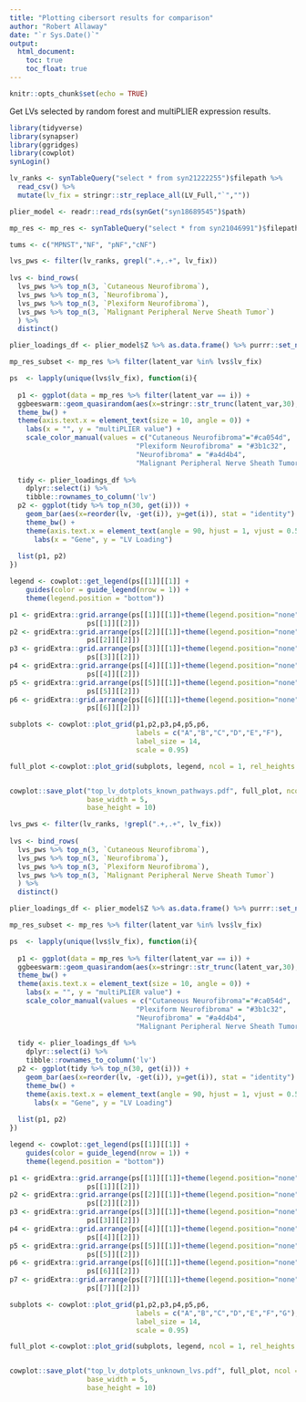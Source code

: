```yaml
---
title: "Plotting cibersort results for comparison"
author: "Robert Allaway"
date: "`r Sys.Date()`"
output: 
  html_document:
    toc: true
    toc_float: true
---
```



```r
knitr::opts_chunk$set(echo = TRUE)
```

Get LVs selected by random forest and multiPLIER expression results. 

```r
library(tidyverse)
library(synapser)
library(ggridges)
library(cowplot)
synLogin()

lv_ranks <- synTableQuery("select * from syn21222255")$filepath %>% 
  read_csv() %>% 
  mutate(lv_fix = stringr::str_replace_all(LV_Full,"`",""))

plier_model <- readr::read_rds(synGet("syn18689545")$path)

mp_res <- mp_res <- synTableQuery("select * from syn21046991")$filepath %>% read_csv() %>% filter(!is.na(tumorType))

tums <- c("MPNST","NF", "pNF","cNF")
```

```r

lvs_pws <- filter(lv_ranks, grepl(".+,.+", lv_fix))
  
lvs <- bind_rows(
  lvs_pws %>% top_n(3, `Cutaneous Neurofibroma`),
  lvs_pws %>% top_n(3, `Neurofibroma`),
  lvs_pws %>% top_n(3, `Plexiform Neurofibroma`),
  lvs_pws %>% top_n(3, `Malignant Peripheral Nerve Sheath Tumor`)
  ) %>% 
  distinct()

plier_loadings_df <- plier_model$Z %>% as.data.frame() %>% purrr::set_names(rownames(plier_model$B))

mp_res_subset <- mp_res %>% filter(latent_var %in% lvs$lv_fix)

ps  <- lapply(unique(lvs$lv_fix), function(i){
  
  p1 <- ggplot(data = mp_res %>% filter(latent_var == i)) +
  ggbeeswarm::geom_quasirandom(aes(x=stringr::str_trunc(latent_var,30), y = value , color = tumorType, group = tumorType), dodge.width = 0.75) +
  theme_bw() +
  theme(axis.text.x = element_text(size = 10, angle = 0)) +
    labs(x = "", y = "multiPLIER value") +
    scale_color_manual(values = c("Cutaneous Neurofibroma"="#ca054d", 
                               "Plexiform Neurofibroma" = "#3b1c32",
                               "Neurofibroma" = "#a4d4b4",
                               "Malignant Peripheral Nerve Sheath Tumor" = "#ffcf9c"))
  
  tidy <- plier_loadings_df %>%
    dplyr::select(i) %>% 
    tibble::rownames_to_column('lv')
  p2 <- ggplot(tidy %>% top_n(30, get(i))) +
    geom_bar(aes(x=reorder(lv, -get(i)), y=get(i)), stat = "identity") +
    theme_bw() +
    theme(axis.text.x = element_text(angle = 90, hjust = 1, vjust = 0.5, size =6 )) +
      labs(x = "Gene", y = "LV Loading")
  
  list(p1, p2)
})

legend <- cowplot::get_legend(ps[[1]][[1]] + 
    guides(color = guide_legend(nrow = 1)) +
    theme(legend.position = "bottom"))

p1 <- gridExtra::grid.arrange(ps[[1]][[1]]+theme(legend.position="none"),
                   ps[[1]][[2]])
p2 <- gridExtra::grid.arrange(ps[[2]][[1]]+theme(legend.position="none"),
                   ps[[2]][[2]])
p3 <- gridExtra::grid.arrange(ps[[3]][[1]]+theme(legend.position="none"),
                   ps[[3]][[2]])
p4 <- gridExtra::grid.arrange(ps[[4]][[1]]+theme(legend.position="none"),
                   ps[[4]][[2]])
p5 <- gridExtra::grid.arrange(ps[[5]][[1]]+theme(legend.position="none"),
                   ps[[5]][[2]])
p6 <- gridExtra::grid.arrange(ps[[6]][[1]]+theme(legend.position="none"),
                   ps[[6]][[2]])

subplots <- cowplot::plot_grid(p1,p2,p3,p4,p5,p6, 
                               labels = c("A","B","C","D","E","F"), 
                               label_size = 14, 
                               scale = 0.95)

full_plot <-cowplot::plot_grid(subplots, legend, ncol = 1, rel_heights = c(1, .1))


cowplot::save_plot("top_lv_dotplots_known_pathways.pdf", full_plot, ncol = 2,
                   base_width = 5,
                   base_height = 10)

```


```r

lvs_pws <- filter(lv_ranks, !grepl(".+,.+", lv_fix))
  
lvs <- bind_rows(
  lvs_pws %>% top_n(3, `Cutaneous Neurofibroma`),
  lvs_pws %>% top_n(3, `Neurofibroma`),
  lvs_pws %>% top_n(3, `Plexiform Neurofibroma`),
  lvs_pws %>% top_n(3, `Malignant Peripheral Nerve Sheath Tumor`)
  ) %>% 
  distinct()

plier_loadings_df <- plier_model$Z %>% as.data.frame() %>% purrr::set_names(rownames(plier_model$B))

mp_res_subset <- mp_res %>% filter(latent_var %in% lvs$lv_fix)

ps  <- lapply(unique(lvs$lv_fix), function(i){
  
  p1 <- ggplot(data = mp_res %>% filter(latent_var == i)) +
  ggbeeswarm::geom_quasirandom(aes(x=stringr::str_trunc(latent_var,30), y = value , color = tumorType, group = tumorType), dodge.width = 0.75) +
  theme_bw() +
  theme(axis.text.x = element_text(size = 10, angle = 0)) +
    labs(x = "", y = "multiPLIER value") +
    scale_color_manual(values = c("Cutaneous Neurofibroma"="#ca054d", 
                               "Plexiform Neurofibroma" = "#3b1c32",
                               "Neurofibroma" = "#a4d4b4",
                               "Malignant Peripheral Nerve Sheath Tumor" = "#ffcf9c"))
  
  tidy <- plier_loadings_df %>%
    dplyr::select(i) %>% 
    tibble::rownames_to_column('lv')
  p2 <- ggplot(tidy %>% top_n(30, get(i))) +
    geom_bar(aes(x=reorder(lv, -get(i)), y=get(i)), stat = "identity") +
    theme_bw() +
    theme(axis.text.x = element_text(angle = 90, hjust = 1, vjust = 0.5, size =6 )) +
      labs(x = "Gene", y = "LV Loading")
  
  list(p1, p2)
})

legend <- cowplot::get_legend(ps[[1]][[1]] + 
    guides(color = guide_legend(nrow = 1)) +
    theme(legend.position = "bottom"))

p1 <- gridExtra::grid.arrange(ps[[1]][[1]]+theme(legend.position="none"),
                   ps[[1]][[2]])
p2 <- gridExtra::grid.arrange(ps[[2]][[1]]+theme(legend.position="none"),
                   ps[[2]][[2]])
p3 <- gridExtra::grid.arrange(ps[[3]][[1]]+theme(legend.position="none"),
                   ps[[3]][[2]])
p4 <- gridExtra::grid.arrange(ps[[4]][[1]]+theme(legend.position="none"),
                   ps[[4]][[2]])
p5 <- gridExtra::grid.arrange(ps[[5]][[1]]+theme(legend.position="none"),
                   ps[[5]][[2]])
p6 <- gridExtra::grid.arrange(ps[[6]][[1]]+theme(legend.position="none"),
                   ps[[6]][[2]])
p7 <- gridExtra::grid.arrange(ps[[7]][[1]]+theme(legend.position="none"),
                   ps[[7]][[2]])

subplots <- cowplot::plot_grid(p1,p2,p3,p4,p5,p6, 
                               labels = c("A","B","C","D","E","F","G"), 
                               label_size = 14, 
                               scale = 0.95)

full_plot <-cowplot::plot_grid(subplots, legend, ncol = 1, rel_heights = c(1, .1))


cowplot::save_plot("top_lv_dotplots_unknown_lvs.pdf", full_plot, ncol = 2,
                   base_width = 5,
                   base_height = 10)

```